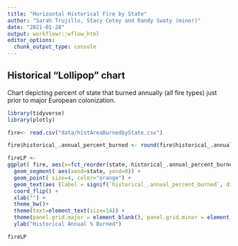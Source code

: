 ```yaml
---
title: "Horizontal Historical Fire by State"
author: "Sarah Trujillo, Stacy Cotey and Randy Swaty (minor)"
date: "2021-01-28"
output: workflowr::wflow_html
editor_options:
  chunk_output_type: console
---
```


## Historical "Lollipop" chart
Chart depicting percent of state that burned annually (all fire types) just prior to major European colonization.

```r
library(tidyverse)
library(plotly)

fire<- read.csv("data/histAreaBurnedbyState.csv")

fire$historical_.annual_percent_burned <- round(fire$historical_.annual_percent_burned, digits = 0)

fireLP <-
ggplot( fire, aes(x=fct_reorder(state, historical_.annual_percent_burned), y=historical_.annual_percent_burned))+
  geom_segment( aes(xend=state, yend=0)) +
  geom_point( size=4, color="orange") +
  geom_text(aes (label = signif(`historical_.annual_percent_burned`, digits = 3)),nudge_y= 1)+
  coord_flip() +
  xlab("") +
  theme_bw()+
  theme(text=element_text(size=14)) +
  theme(panel.grid.major = element_blank(), panel.grid.minor = element_blank())+
  ylab("Historical Annual % Burned") 

fireLP

```
